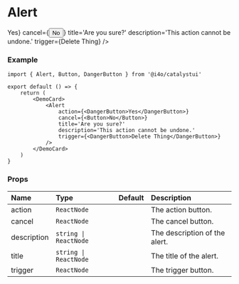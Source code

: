 
# Alert

<DemoCard>
	<Alert
		action={<DangerButton>Yes</DangerButton>}
		cancel={<Button>No</Button>}
		title='Are you sure?'
		description='This action cannot be undone.'
		trigger={<DangerButton>Delete Thing</DangerButton>}
	/>
</DemoCard>

### Example

```tsx
import { Alert, Button, DangerButton } from '@i4o/catalystui'

export default () => {
	return (
		<DemoCard>
			<Alert
				action={<DangerButton>Yes</DangerButton>}
				cancel={<Button>No</Button>}
				title='Are you sure?'
				description='This action cannot be undone.'
				trigger={<DangerButton>Delete Thing</DangerButton>}
			/>
		</DemoCard>
	)
}
```

### Props

| Name        | Type                  | Default | Description                   |
| :---------- | :-------------------- | :------ | :---------------------------- |
| action      | `ReactNode`           |         | The action button.            |
| cancel      | `ReactNode`           |         | The cancel button.            |
| description | `string \| ReactNode` |         | The description of the alert. |
| title       | `string \| ReactNode` |         | The title of the alert.       |
| trigger     | `ReactNode`           |         | The trigger button.           |
